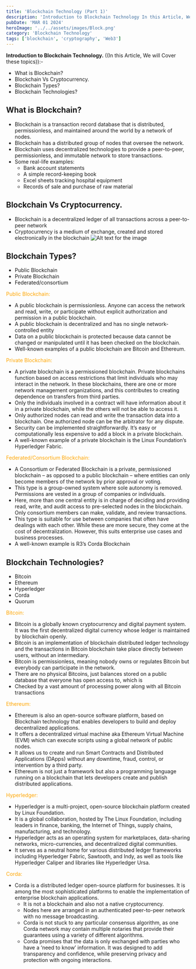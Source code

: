 ```yaml
---
title: 'Blockchain Technology (Part 1)'
description: 'Introduction to Blockchain Technology In this Article, We will Cover these topics:-'
pubDate: 'MAR 01 2024'
heroImage: '../../assets/images/Block.png'
category: 'Blockchain Technology'
tags: ['blockchain', 'cryptography', 'Web3']
---
```


**Introduction to Blockchain Technology.** ((In this Article, We will Cover these topics)):-
- What is Blockchain? 
- Blockchain Vs Cryptocurrency.
- Blockchain Types?
- Blockchain Technologies?


## What is Blockchain?
- Blockchain is a transaction record database that is distributed, permissionless, and maintained around the world by a network of nodes.
- Blockchain has a distributed group of nodes that oversee the network.
- Blockchain uses decentralized technologies to provide a peer-to-peer, permissionless, and immutable network to store transactions.
- Some real-life examples:
	 * Bank account statements
	 * A simple record-keeping book
	 * Excel sheets tracking hospital equipment
	 * Records of sale and purchase of raw material

## Blockchain Vs Cryptocurrency.
- Blockchain is a decentralized ledger of all transactions across a peer-to-peer network
- Cryptocurrency is a medium of exchange, created and stored electronically in the blockchain
	![Alt text for the image](../../assets/images/BCtablepart1.png)


## Blockchain Types?
- Public Blockchain
- Private Blockchain
- Federated/consortium

<span style="color:orange;">Public Blockchain:</span> 
* A public blockchain is permissionless. Anyone can access the network and read, write, or participate without explicit authorization and permission in a public blockchain.
* A public blockchain is decentralized and has no single network-controlled entity
* Data on a public blockchain is protected because data cannot be changed or manipulated until it has been checked on the blockchain.
* Well-known examples of a public blockchain are Bitcoin and Ethereum.


<span style="color: orange;">Private Blockchain:</span> 
* A private blockchain is a permissioned blockchain. Private blockchains function based on access restrictions that limit individuals who may interact in the network. In these blockchains, there are one or more network management organizations, and this contributes to creating dependence on transfers from third parties.
* Only the individuals involved in a contract will have information about it in a private blockchain, while the others will not be able to access it.
* Only authorized nodes can read and write the transaction data into a blockchain. One authorized node can be the arbitrator for any dispute.
* Security can be implemented straightforwardly. It’s easy or computationally less expensive to add a block in a private blockchain.
* A well-known example of a private blockchain is the Linux Foundation’s Hyperledger Fabric.
	
<span style="color:orange;">Federated/Consortium Blockchain:</span> 
* A Consortium or Federated Blockchain is a private, permissioned blockchain – as opposed to a public blockchain – where entities can only become members of the network by prior approval or voting.
* This type is a group-owned system where sole autonomy is removed. Permissions are vested in a group of companies or individuals.
* Here, more than one central entity is in charge of deciding and providing read, write, and audit access to pre-selected nodes in the blockchain. 
Only consortium members can make, validate, and review transactions.
* This type is suitable for use between companies that often have dealings with each other. While these are more secure, they come at the cost 
of decentralization. However, this suits enterprise use cases and business processes.
* A well-known example is R3’s Corda Blockchain

## Blockchain Technologies?
- Bitcoin  
- Ethereum  
- Hyperledger  
- Corda  
- Quorum 

<span style="color:orange;"> Bitcoin:</span> 
* Bitcoin is a globally known cryptocurrency and digital payment system. It was the first decentralized digital currency whose ledger is maintained by blockchain openly. 
* Bitcoin is an implementation of blockchain distributed ledger technology and the transactions in Bitcoin blockchain take place directly between users, 	  without an intermediary. 
* Bitcoin is permissionless, meaning nobody owns or regulates Bitcoin but everybody can participate in the network. 
* There are no physical Bitcoins, just balances stored on a public database that everyone has open access to, which is 
* Checked by a vast amount of processing power along with all Bitcoin transactions 

<span style="color:orange;"> Ethereum:</span> 
* Ethereum is also an open-source software platform, based on Blockchain technology that enables developers to build and deploy decentralized applications. 
* It offers a decentralized virtual machine aka Ethereum Virtual Machine (EVM) which can execute scripts using a global network of public nodes. 
* It allows us to create and run Smart Contracts and Distributed Applications (DApps) without any downtime, fraud, control, or intervention by a third party. 
* Ethereum is not just a framework but also a programming language running on a blockchain that lets developers create and publish distributed applications. 

<span style="color:orange;"> Hyperledger: </span>
* Hyperledger is a multi-project, open-source blockchain platform created by Linux Foundation. 
* It is a global collaboration, hosted by The Linux Foundation, including leaders in finance, banking, the Internet of Things, supply chains, manufacturing, and technology. 
* Hyperledger acts as an operating system for marketplaces, data-sharing networks, micro-currencies, and decentralized digital communities. 
* It serves as a neutral home for various distributed ledger frameworks including Hyperledger Fabric, Sawtooth, and Indy, as well as tools like Hyperledger Caliper and libraries like Hyperledger Ursa. 

<span style="color:orange;">Corda: </span> 
* Corda is a distributed ledger open-source platform for businesses. It is among the most sophisticated platforms to enable the implementation of enterprise blockchain applications. 
 	* It is not a blockchain and also not a native cryptocurrency. 
 	* Nodes here are arranged in an authenticated peer-to-peer network with no message broadcasting. 
 	* Corda is not stuck to any particular consensus algorithm, as one Corda network may contain multiple notaries that provide their guarantees using a variety of different algorithms. 
	* Corda promises that the data is only exchanged with parties who have a ‘need to know’ information. It was designed to add transparency and confidence, while preserving privacy and protection with ongoing interactions. 
